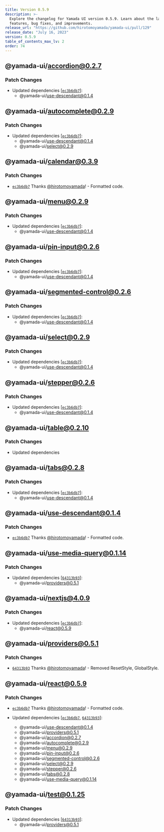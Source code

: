 ```yaml
---
title: Version 0.5.9
description: >-
  Explore the changelog for Yamada UI version 0.5.9. Learn about the latest
  features, bug fixes, and improvements.
release_url: "https://github.com/hirotomoyamada/yamada-ui/pull/129"
release_date: "July 16, 2023"
version: 0.5.9
table_of_contents_max_lv: 2
order: 74
---
```


## @yamada-ui/accordion@0.2.7

### Patch Changes

- Updated dependencies \[[`ec3b6db7`](https://github.com/hirotomoyamada/yamada-ui/commit/ec3b6db77d122978d98151ee2b9ba8be175d9d05)]:
  - @yamada-ui/use-descendant@0.1.4

## @yamada-ui/autocomplete@0.2.9

### Patch Changes

- Updated dependencies \[[`ec3b6db7`](https://github.com/hirotomoyamada/yamada-ui/commit/ec3b6db77d122978d98151ee2b9ba8be175d9d05)]:
  - @yamada-ui/use-descendant@0.1.4
  - @yamada-ui/select@0.2.9

## @yamada-ui/calendar@0.3.9

### Patch Changes

- [`ec3b6db7`](https://github.com/hirotomoyamada/yamada-ui/commit/ec3b6db77d122978d98151ee2b9ba8be175d9d05) Thanks [@hirotomoyamada](https://github.com/hirotomoyamada)! - Formatted code.

## @yamada-ui/menu@0.2.9

### Patch Changes

- Updated dependencies \[[`ec3b6db7`](https://github.com/hirotomoyamada/yamada-ui/commit/ec3b6db77d122978d98151ee2b9ba8be175d9d05)]:
  - @yamada-ui/use-descendant@0.1.4

## @yamada-ui/pin-input@0.2.6

### Patch Changes

- Updated dependencies \[[`ec3b6db7`](https://github.com/hirotomoyamada/yamada-ui/commit/ec3b6db77d122978d98151ee2b9ba8be175d9d05)]:
  - @yamada-ui/use-descendant@0.1.4

## @yamada-ui/segmented-control@0.2.6

### Patch Changes

- Updated dependencies \[[`ec3b6db7`](https://github.com/hirotomoyamada/yamada-ui/commit/ec3b6db77d122978d98151ee2b9ba8be175d9d05)]:
  - @yamada-ui/use-descendant@0.1.4

## @yamada-ui/select@0.2.9

### Patch Changes

- Updated dependencies \[[`ec3b6db7`](https://github.com/hirotomoyamada/yamada-ui/commit/ec3b6db77d122978d98151ee2b9ba8be175d9d05)]:
  - @yamada-ui/use-descendant@0.1.4

## @yamada-ui/stepper@0.2.6

### Patch Changes

- Updated dependencies \[[`ec3b6db7`](https://github.com/hirotomoyamada/yamada-ui/commit/ec3b6db77d122978d98151ee2b9ba8be175d9d05)]:
  - @yamada-ui/use-descendant@0.1.4

## @yamada-ui/table@0.2.10

### Patch Changes

- Updated dependencies

## @yamada-ui/tabs@0.2.8

### Patch Changes

- Updated dependencies \[[`ec3b6db7`](https://github.com/hirotomoyamada/yamada-ui/commit/ec3b6db77d122978d98151ee2b9ba8be175d9d05)]:
  - @yamada-ui/use-descendant@0.1.4

## @yamada-ui/use-descendant@0.1.4

### Patch Changes

- [`ec3b6db7`](https://github.com/hirotomoyamada/yamada-ui/commit/ec3b6db77d122978d98151ee2b9ba8be175d9d05) Thanks [@hirotomoyamada](https://github.com/hirotomoyamada)! - Formatted code.

## @yamada-ui/use-media-query@0.1.14

### Patch Changes

- Updated dependencies \[[`64313b93`](https://github.com/hirotomoyamada/yamada-ui/commit/64313b93a046733e8510e58c3ceed69affb00fd3)]:
  - @yamada-ui/providers@0.5.1

## @yamada-ui/nextjs@4.0.9

### Patch Changes

- Updated dependencies \[[`ec3b6db7`](https://github.com/hirotomoyamada/yamada-ui/commit/ec3b6db77d122978d98151ee2b9ba8be175d9d05)]:
  - @yamada-ui/react@0.5.9

## @yamada-ui/providers@0.5.1

### Patch Changes

- [`64313b93`](https://github.com/hirotomoyamada/yamada-ui/commit/64313b93a046733e8510e58c3ceed69affb00fd3) Thanks [@hirotomoyamada](https://github.com/hirotomoyamada)! - Removed ResetStyle, GlobalStyle.

## @yamada-ui/react@0.5.9

### Patch Changes

- [`ec3b6db7`](https://github.com/hirotomoyamada/yamada-ui/commit/ec3b6db77d122978d98151ee2b9ba8be175d9d05) Thanks [@hirotomoyamada](https://github.com/hirotomoyamada)! - Formatted code.

- Updated dependencies \[[`ec3b6db7`](https://github.com/hirotomoyamada/yamada-ui/commit/ec3b6db77d122978d98151ee2b9ba8be175d9d05), [`64313b93`](https://github.com/hirotomoyamada/yamada-ui/commit/64313b93a046733e8510e58c3ceed69affb00fd3)]:
  - @yamada-ui/use-descendant@0.1.4
  - @yamada-ui/providers@0.5.1
  - @yamada-ui/accordion@0.2.7
  - @yamada-ui/autocomplete@0.2.9
  - @yamada-ui/menu@0.2.9
  - @yamada-ui/pin-input@0.2.6
  - @yamada-ui/segmented-control@0.2.6
  - @yamada-ui/select@0.2.9
  - @yamada-ui/stepper@0.2.6
  - @yamada-ui/tabs@0.2.8
  - @yamada-ui/use-media-query@0.1.14

## @yamada-ui/test@0.1.25

### Patch Changes

- Updated dependencies \[[`64313b93`](https://github.com/hirotomoyamada/yamada-ui/commit/64313b93a046733e8510e58c3ceed69affb00fd3)]:
  - @yamada-ui/providers@0.5.1

